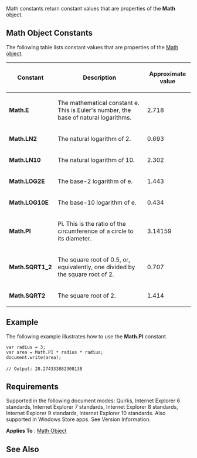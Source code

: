Math constants return constant values that are properties of the '''Math''' object.


==Math Object Constants==
The following table lists constant values that are properties of the [[javascript/Math|Math object]].

{| class='wikitable'
|-
! Constant
! Description
! Approximate value
|-
| '''Math.E'''
| The mathematical constant e. This is Euler's number, the base of natural logarithms.
| 2.718
|-
| '''Math.LN2'''
| The natural logarithm of 2.
| 0.693
|-
| '''Math.LN10'''
| The natural logarithm of 10.
| 2.302
|-
| '''Math.LOG2E'''
| The base-2 logarithm of e.
| 1.443
|-
| '''Math.LOG10E'''
| The base-10 logarithm of e.
| 0.434
|-
| '''Math.PI'''
| Pi. This is the ratio of the circumference of a circle to its diameter.
| 3.14159
|-
| '''Math.SQRT1_2'''
| The square root of 0.5, or, equivalently, one divided by the square root of 2.
| 0.707
|-
| '''Math.SQRT2'''
| The square root of 2.
| 1.414
|}

==Example==
The following example illustrates how to use the '''Math.PI''' constant.

 var radius = 3;
 var area = Math.PI * radius * radius;
 document.write(area);
 
 // Output: 28.274333882308138

==Requirements==
Supported in the following document modes: Quirks, Internet Explorer 6 standards, Internet Explorer 7 standards, Internet Explorer 8 standards, Internet Explorer 9 standards, Internet Explorer 10 standards. Also supported in Windows Store apps. See Version Information.

'''Applies To''' : [[javascript/Math|Math Object]]


==See Also==

              

              
